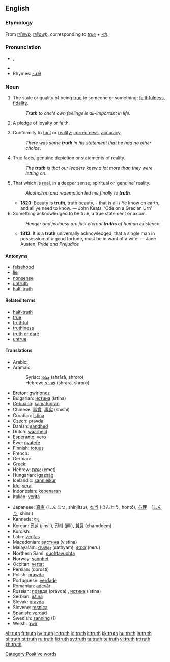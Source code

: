 {{wikipedia|Truth (disambiguation)}}
==English==

{{rank|around|black|lady|414|truth|turn|hold|cause}}

{{wikipedia}}
===Etymology===
From {{OE.}} ''[[triewþ|trīewþ]], [[treowþ|trēowþ]]'', corresponding to ''[[true]]'' + ''[[-th]]''.

===Pronunciation===
*{{IPA|/tɹuːθ/}}, {{SAMPA|/tru:T/}}
*{{audio|en-us-truth.ogg|Audio (US)}}
*Rhymes: [[Rhymes:English:-uːθ|-uːθ]]

===Noun===
{{en-noun}}

# {{archaic}} The state or quality of being [[true]] to someone or something; [[faithfulness]], [[fidelity]].
#:'''''Truth''' to one's own feelings is all-important in life.''
# {{obsolete}} A pledge of loyalty or faith.
# Conformity to [[fact]] or [[reality]]; [[correctness]], [[accuracy]].
#:''There was some '''truth''' in his statement that he had no other choice.''
# True facts, genuine depiction or statements of reality.
#:''The '''truth''' is that our leaders knew a lot more than they were letting on.''
# That which is [[real]], in a deeper sense; spiritual or ‘genuine’ reality.
#:''Alcoholism and redemption led me finally to '''truth'''.''
#*'''1820''': Beauty is '''truth''', truth beauty, - that is all / Ye know on earth, and all ye need to know. — John Keats, ‘Ode on a Grecian Urn’
# Something acknowledged to be true; a true statement or axiom.
#:''Hunger and jealousy are just eternal '''truths''' of human existence.''
#*'''1813''': It is a '''truth''' universally acknowledged, that a single man in possession of a good fortune, must be in want of a wife. — Jane Austen, ''Pride and Prejudice''

====Antonyms====
*[[falsehood]]
*[[lie]]
*[[nonsense]]
*[[untruth]]
*[[half-truth]]

====Related terms====
*[[half-truth]]
*[[true]]
*[[truthful]]
*[[truthiness]]
*[[truth or dare]]
*[[untrue]]

====Translations====
{{rfc-trans}}
{{top}}
*Arabic: {{ARchar|[[صدق]]}} {{IPAchar|(ʂeɖq)}} {{m}}
*Aramaic:
*:Syriac: [[ܫܪܪܐ]] (shrārā, shroro) {{m}}
*:Hebrew: [[שררא]] (shrārā, shroro) {{m}}
*Breton: [[gwirionez]] {{f}}
*Bulgarian: [[истина]] (ístina) {{f}}
*[[Cebuano]]: [[kamatuoran]]
*Chinese: [[事實]], [[事实]] (shìshí)
*Croatian: [[istina]]
*Czech: [[pravda]]
*Danish: [[sandhed]]
*Dutch: [[waarheid]] {{f}}
*Esperanto: [[vero]]
*Ewe: [[nyateƒe]]
*Finnish: [[totuus]]
*French: {{t+|fr|vérité|f}}
*German: {{t+|de|Wahrheit|f}}
*Greek: {{t-|el|αλήθεια|f}}
*Hebrew: [[אמת]] (emet) {{f}}
*Hungarian: [[igazság]]
*Icelandic: [[sannleikur]] {{m}}
*[[Ido]]: [[vera]]
*Indonesian: [[kebenaran]]
*Italian: [[verità]] {{f}}
{{mid}}
*Japanese: [[真実]] (しんじつ, shinjitsu), [[本当]] (ほんとう, hontō), [[心理]]　([[しんり]], shinri)
*Kannada: [[ನನ್ನಿ]]
*Korean: [[진실]] (jinsil), [[진리]] (jilli), [[참됨]] (chamdoem)
*Kurdish: {{KUchar|[[ڕاستی]]}}
*Latin: [[veritas]] {{f}}
*Macedonian: [[вистина]] (vistina) {{f}}
*Malayalam: [[സത്യം]] (sathyam), [[നേര്]] (neru)
*Northern Sami: [[duohtavuohta]]
*Norway: [[sannhet]]
*Occitan: [[vertat]] {{f}}
*Persian: {{FAchar|[[درستی]]}} (dorosti)
*Polish: [[prawda]] {{f}}
*Portuguese: [[verdade]] {{f}}
*Romanian: [[adevăr]] {{n}}
*Russian: [[правда]] (právda) {{f}}, [[истина]] (ístina) {{f}}
*Serbian: [[istina]] {{f}}
*Slovak: [[pravda]] {{f}}
*Slovene: [[resnica]] {{f}}
*Spanish: [[verdad]] {{f}}
*Swedish: [[sanning]] (1)
*Welsh: [[gwir]]
{{bottom}}

[[Category:Positive words]]

[[el:truth]]
[[fr:truth]]
[[hy:truth]]
[[io:truth]]
[[id:truth]]
[[it:truth]]
[[kk:truth]]
[[hu:truth]]
[[ja:truth]]
[[pl:truth]]
[[pt:truth]]
[[ru:truth]]
[[fi:truth]]
[[sv:truth]]
[[ta:truth]]
[[te:truth]]
[[vi:truth]]
[[tr:truth]]
[[zh:truth]]